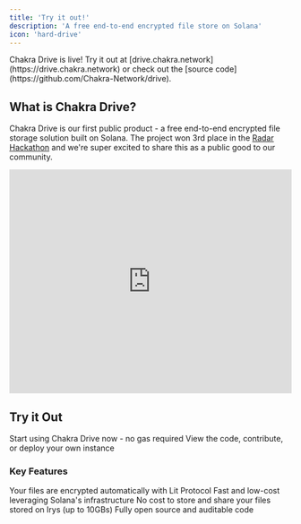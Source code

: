 ```yaml
---
title: 'Try it out!'
description: 'A free end-to-end encrypted file store on Solana'
icon: 'hard-drive'
---
```


<Note>
  Chakra Drive is live! Try it out at
  [drive.chakra.network](https://drive.chakra.network) or check out the [source
  code](https://github.com/Chakra-Network/drive).
</Note>

## What is Chakra Drive?

Chakra Drive is our first public product - a free end-to-end encrypted file storage solution built on Solana.
The project won 3rd place in the [Radar Hackathon](https://x.com/solana/status/1856355031374802958) and we're super excited to share this as a public good to our community.

<iframe
  width='100%'
  height='400'
  src='https://cdn.prod.website-files.com/669de659c0d915d963bf6513%2F671066cbabc19ec4b67fa24b_chakra%20video-transcode.webm'
  title='Chakra Drive Demo'
  frameborder='0'
  allow='accelerometer; autoplay; clipboard-write; encrypted-media; gyroscope; picture-in-picture'
  allowfullscreen
></iframe>

## Try it Out

<CardGroup cols={2}>
  <Card title='Live Product' icon='rocket' href='https://drive.chakra.network'>
    Start using Chakra Drive now - no gas required
  </Card>
  <Card
    title='Source Code'
    icon='github'
    href='https://github.com/Chakra-Network/drive'
  >
    View the code, contribute, or deploy your own instance
  </Card>
</CardGroup>

### Key Features

<CardGroup cols={2}>
  <Card title='End-to-End Encryption' icon='lock' href='/drive/encryption'>
    Your files are encrypted automatically with Lit Protocol
  </Card>
  <Card title='Powered by Solana' icon='bolt'>
    Fast and low-cost leveraging Solana's infrastructure
  </Card>
  <Card title='Free to Use' icon='gift'>
    No cost to store and share your files stored on Irys (up to 10GBs)
  </Card>
  <Card title='Open Source' icon='code'>
    Fully open source and auditable code
  </Card>
</CardGroup>
